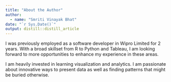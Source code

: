 ```yaml
---
title: "About the Author"
author:
  - name: "Smriti Vinayak Bhat"
date: "`r Sys.Date()`"
output: distill::distill_article
---
```



I was previously employed as a software developer in Wipro Limited for 2 years. With a broad skillset from R to Python and Tableau, I am looking forward to more opportunities to enhance my experience in these areas.

I am heavily invested in learning visualization and analytics. I am passionate about innovative ways to present data as well as finding patterns that might be buried otherwise.

